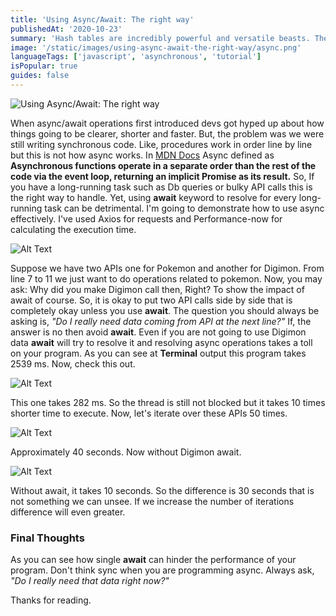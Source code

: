 ```yaml
---
title: 'Using Async/Await: The right way'
publishedAt: '2020-10-23'
summary: 'Hash tables are incredibly powerful and versatile beasts. They let you store your data in a key-value... Tagged with javascript, computerscience, tutorial, datastructure, typescript'
image: '/static/images/using-async-await-the-right-way/async.png'
languageTags: ['javascript', 'asynchronous', 'tutorial']
isPopular: true
guides: false
---
```


![Using Async/Await: The right way](/static/images/using-async-await-the-right-way/async.png)

When async/await operations first introduced devs got hyped up about how things going to be clearer, shorter and faster. But, the problem was we were still writing synchronous code. Like, procedures work in order line by line but this is not how async works. In [MDN Docs](https://developer.mozilla.org/) Async defined as **Asynchronous functions operate in a separate order than the rest of the code via the event loop, returning an implicit Promise as its result.** So, If you have a long-running task such as Db queries or bulky API calls this is the right way to handle. Yet, using **await** keyword to resolve for every long-running task can be detrimental. I'm going to demonstrate how to use async effectively. I've used Axios for requests and Performance-now for calculating the execution time.

![Alt Text](/static/images/using-async-await-the-right-way/1.png)

Suppose we have two APIs one for Pokemon and another for Digimon. From line 7 to 11 we just want to do operations related to pokemon. Now, you may ask: Why did you make Digimon call then, Right? To show the impact of await of course. So, it is okay to put two API calls side by side that is completely okay unless you use **await**. The question you should always be asking is, _"Do I really need data coming from API at the next line?"_ If, the answer is no then avoid **await**. Even if you are not going to use Digimon data **await** will try to resolve it and resolving async operations takes a toll on your program. As you can see at **Terminal** output this program takes 2539 ms. Now, check this out.

![Alt Text](/static/images/using-async-await-the-right-way/2.png)

This one takes 282 ms. So the thread is still not blocked but it takes 10 times shorter time to execute. Now, let's iterate over these APIs 50 times.

![Alt Text](/static/images/using-async-await-the-right-way/3.png)

Approximately 40 seconds. Now without Digimon await.

![Alt Text](/static/images/using-async-await-the-right-way/4.png)

Without await, it takes 10 seconds. So the difference is 30 seconds that is not something we can unsee. If we increase the number of iterations difference will even greater.

<h3>Final Thoughts</h3>

As you can see how single **await** can hinder the performance of your program. Don't think sync when you are programming async. Always ask, _"Do I really need that data right now?"_

Thanks for reading.
